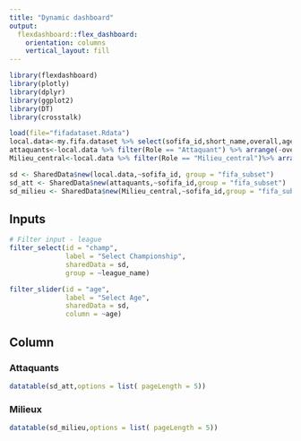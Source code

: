 ```yaml
---
title: "Dynamic dashboard"
output: 
  flexdashboard::flex_dashboard:
    orientation: columns
    vertical_layout: fill
---
```


```r
library(flexdashboard)
library(plotly)
library(dplyr)
library(ggplot2)
library(DT)
library(crosstalk)

load(file="fifadataset.Rdata")
local.data<-my.fifa.dataset %>% select(sofifa_id,short_name,overall,age,club_name,Role,league_name)
attaquants<-local.data %>% filter(Role == "Attaquant") %>% arrange(-overall)
Milieu_central<-local.data %>% filter(Role == "Milieu_central")%>% arrange(-overall)

sd <- SharedData$new(local.data,~sofifa_id, group = "fifa_subset")
sd_att <- SharedData$new(attaquants,~sofifa_id,group = "fifa_subset")
sd_milieu <- SharedData$new(Milieu_central,~sofifa_id,group = "fifa_subset")

```

Inputs {.sidebar}
-------------------------------------

```r
# Filter input - league
filter_select(id = "champ", 
              label = "Select Championship",
              sharedData = sd, 
              group = ~league_name)

filter_slider(id = "age", 
              label = "Select Age",
              sharedData = sd, 
              column = ~age)

```



Column {data-width=650}
-----------------------------------------------------------------------

### Attaquants

```r
datatable(sd_att,options = list( pageLength = 5))

```

### Milieux

```r
datatable(sd_milieu,options = list( pageLength = 5))

```
